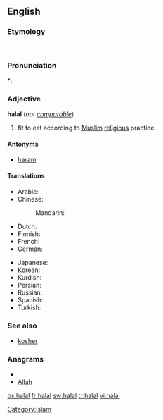 ==English==
{{wikipedia}}

===Etymology===
{{etyl|ar}} {{Arab|[[حلال]]}}.

===Pronunciation===
*: {{rhymes|ɑːl}}

===Adjective===
'''halal''' (''not [[comparable]]'')

# {{context|of food}} fit to eat according to [[Muslim]] [[religious]] practice.

====Antonyms====
* [[haram]]

====Translations====
{{trans-top|fit to eat according to Muslim religious practice}}
* Arabic: {{t+|ar|حلال|tr=Halaal}}
* Chinese:
*: Mandarin: {{t|cmn|清真|tr=qīngzhēn|sc=Hani}}
* Dutch: {{t-|nl|halal}}
* Finnish: {{t-|fi|halal}}
* French: {{t|fr|halal}}
* German: {{t|de|Halal}}
{{trans-mid}}
* Japanese: {{t|ja|ハラール|tr=harāru|sc=Jpan}}
* Korean: {{t|ko|할랄|tr=hallal|sc=Kore}}
* Kurdish: {{ku-Arab|[[حه‌ڵاڵ]]}}
* Persian: {{t+|fa|حلال|tr=halâl|xs=Persian}}
* Russian: {{t|ru|халяльный|tr=xaljál'nyj|sc=Cyrl}}
* Spanish: {{t-|es|halal}}
* Turkish: {{t+|tr|helal}}
{{trans-bottom}}

===See also===
* [[kosher]]

===Anagrams===
* {{alphagram|aahll}}
* [[Allah#English|Allah]]

[[Category:Islam]]

[[bs:halal]]
[[fr:halal]]
[[sw:halal]]
[[tr:halal]]
[[vi:halal]]
